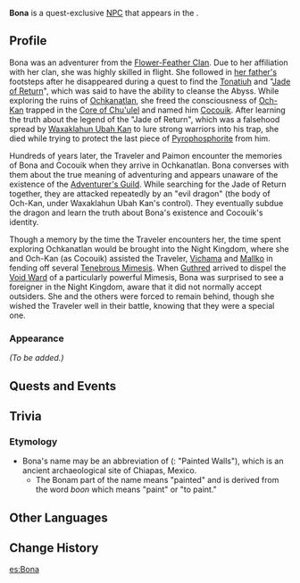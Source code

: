 {{Meta
<!-- Remove this template after adding the missing info -->
|missing_NPC_profile  = yes
<!--
|missing_NPC_idle     = yes
|missing_NPC_dialogue = yes
-->
}}
{{Stub|Missing profile}}
{{Character Infobox
|type             = Quest NPC
|image            = NPC Bona.png
|realname         = <!-- Optional, if different from in-game name -->
|deceased         = Past
|region           = Natlan
|location         = Natlan
|affiliation      = Flower-Feather Clan
|title            = 

|ancestry         = <!-- Clan/family -->
|father           = Taika
|fatherNote       = deceased
|mother           = 
|spouse           = 
|sibling          = 
|child            = 
|relative         = 

|voiceEN          = 
|voiceCN          = 
|voiceJP          = 
|voiceKR          = 
}}
'''Bona''' is a quest-exclusive [[NPC]] that appears in the {{Quest|Lost Traveler in the Ashen Realm}}.
<!--
==Location==
{{subst:#tag:gallery|
NPC Location {{subst:#titleparts:{{subst:PAGENAME}}}}.png{{subst:!}}{{subst:#titleparts:{{subst:PAGENAME}}}}'s location
NPC Location {{subst:#titleparts:{{subst:PAGENAME}}}} Context.png{{subst:!}}Additional context
}}
-->
==Profile==
<!--Detailed story/lore information goes here.-->
Bona was an adventurer from the [[Flower-Feather Clan]]. Due to her affiliation with her clan, she was highly skilled in flight. She followed in [[Taika|her father's]] footsteps after he disappeared during a quest to find the [[Tonatiuh]] and "[[Jade of Return]]", which was said to have the ability to cleanse the Abyss. While exploring the ruins of [[Ochkanatlan]], she freed the consciousness of [[Och-Kan]] trapped in the [[Core of Chu'ulel]] and named him [[Cocouik]]. After learning the truth about the legend of the "Jade of Return", which was a falsehood spread by [[Waxaklahun Ubah Kan]] to lure strong warriors into his trap, she died while trying to protect the last piece of [[Pyrophosphorite]] from him.

Hundreds of years later, the Traveler and Paimon encounter the memories of Bona and Cocouik when they arrive in Ochkanatlan. Bona converses with them about the true meaning of adventuring and appears unaware of the existence of the [[Adventurer's Guild]]. While searching for the Jade of Return together, they are attacked repeatedly by an "evil dragon" (the body of Och-Kan, under Waxaklahun Ubah Kan's control). They eventually subdue the dragon and learn the truth about Bona's existence and Cocouik's identity.

Though a memory by the time the Traveler encounters her, the time spent exploring Ochkanatlan would be brought into the Night Kingdom, where she and Och-Kan (as Cocouik) assisted the Traveler, [[Vichama]] and [[Mallko]] in fending off several [[Tenebrous Mimesis]]. When [[Guthred]] arrived to dispel the [[Void Ward]] of a particularly powerful Mimesis, Bona was surprised to see a foreigner in the Night Kingdom, aware that it did not normally accept outsiders. She and the others were forced to remain behind, though she wished the Traveler well in their battle, knowing that they were a special one.

===Appearance===
<!--Keep appearance section short and concise. Limit to 2 paragraphs with 3-4 sentences each.-->
''(To be added.)''

==Quests and Events==
{{Quests and Events}}
<!--
==Idle Quotes==
{{Dialogue Start}}
:{{DIcon|Idle}} {{Tx}}
::{{A|VO {{subst:#titleparts:{{subst:PAGENAME}}}} 01.ogg}} "{{Tx}}"
{{Dialogue End}}

==Dialogue==
{{Dialogue Start}}
:'''{{subst:#titleparts:{{subst:PAGENAME}}}}:''' 
:{{DIcon}}
{{Dialogue End}}

==Event Dialogue==
===Event Name===
{{Dialogue Start}}
:'''{{subst:#titleparts:{{subst:PAGENAME}}}}:'''
{{Dialogue End}}
-->

==Trivia==
===Etymology===
* Bona's name may be an abbreviation of ''{{w|Bonampak}}'' ({{w|Yucatec_Maya_language|Yucatec Mayan}}: "Painted Walls"), which is an ancient {{w|Maya_civilization|Mayan}} archaeological site of Chiapas, Mexico.
** The Bonam part of the name means "painted" and is derived from the {{w|Yucatec_Maya_language|Yucatec Mayan}} word ''boon'' which means "paint" or "to paint."

==Other Languages==
{{Other Languages|default_hidden=1
|en      = Bona
|zhs     = 玻娜
|zhs_rm  = Bōnà
|zht     = 玻娜
|zht_rm  = Bōnà
|ja      = ポーナ
|ja_rm   = Poona
|ko      = 파우나
|es      = Bona
|fr      = Bona
|ru      = Бона
|th      = Bona
|vi      = Bona
|de      = Bona
|id      = Bona
|pt      = Bona
|tr      = Bona
|it      = Bona
}}

==Change History==
{{Change History|5.2}}
<!--
==References==
{{Reflist}}
-->

[[es:Bona]]